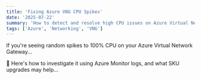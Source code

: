 ```yaml
---
title: 'Fixing Azure VNG CPU Spikes'
date: '2025-07-22'
summary: 'How to detect and resolve high CPU issues on Azure Virtual Network Gateways'
tags: ['Azure', 'Networking', 'VNG']
---
```


If you're seeing random spikes to 100% CPU on your Azure Virtual Network Gateway...

🔧 Here's how to investigate it using Azure Monitor logs, and what SKU upgrades may help...
